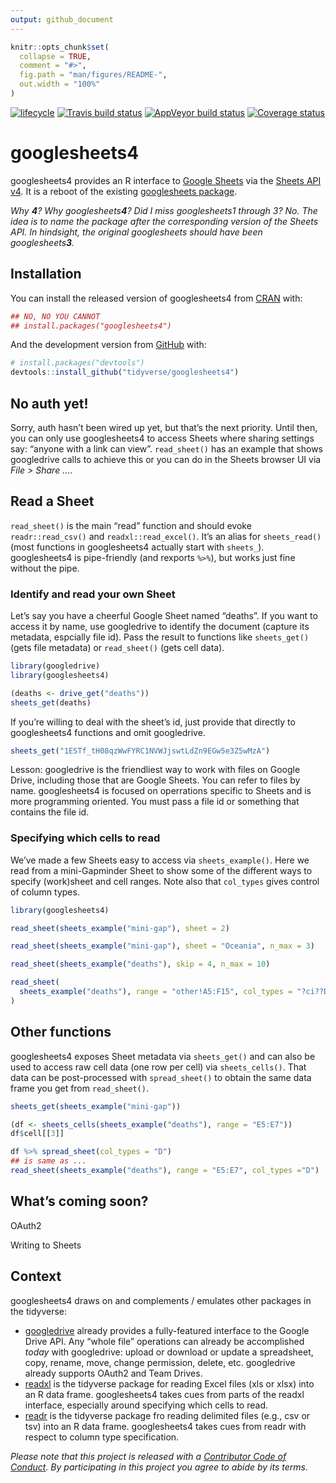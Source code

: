 ```yaml
---
output: github_document
---
```


<!-- README.md is generated from README.Rmd. Please edit that file -->

```r
knitr::opts_chunk$set(
  collapse = TRUE,
  comment = "#>",
  fig.path = "man/figures/README-",
  out.width = "100%"
)
```

[![lifecycle](https://img.shields.io/badge/lifecycle-experimental-orange.svg)](https://www.tidyverse.org/lifecycle/#experimental)
[![Travis build status](https://travis-ci.org/tidyverse/googlesheets4.svg?branch=master)](https://travis-ci.org/tidyverse/googlesheets4)
[![AppVeyor build status](https://ci.appveyor.com/api/projects/status/github/tidyverse/googlesheets4?branch=master&svg=true)](https://ci.appveyor.com/project/tidyverse/googlesheets4)
[![Coverage status](https://codecov.io/gh/tidyverse/googlesheets4/branch/master/graph/badge.svg)](https://codecov.io/github/tidyverse/googlesheets4?branch=master)

# googlesheets4

googlesheets4 provides an R interface to [Google Sheets](https://spreadsheets.google.com/) via the [Sheets API v4](https://developers.google.com/sheets/api/). It is a reboot of the existing [googlesheets package](https://cran.r-project.org/package=googlesheets).

*Why **4**? Why googlesheets**4**? Did I miss googlesheets1 through 3? No. The idea is to name the package after the corresponding version of the Sheets API. In hindsight, the original googlesheets should have been googlesheets**3**.*

## Installation

You can install the released version of googlesheets4 from [CRAN](https://CRAN.R-project.org) with:

``` r
## NO, NO YOU CANNOT
## install.packages("googlesheets4")
```

And the development version from [GitHub](https://github.com/) with:

``` r
# install.packages("devtools")
devtools::install_github("tidyverse/googlesheets4")
```

## No auth yet!

Sorry, auth hasn't been wired up yet, but that's the next priority. Until then, you can only use googlesheets4 to access Sheets where sharing settings say: "anyone with a link can view". `read_sheet()` has an example that shows googledrive calls to achieve this or you can do in the Sheets browser UI via *File > Share ...*.

## Read a Sheet

`read_sheet()` is the main "read" function and should evoke `readr::read_csv()` and `readxl::read_excel()`. It's an alias for `sheets_read()` (most functions in googlesheets4 actually start with `sheets_`). googlesheets4 is pipe-friendly (and rexports `%>%`), but works just fine without the pipe.

### Identify and read your own Sheet

Let's say you have a cheerful Google Sheet named "deaths". If you want to access it by name, use googledrive to identify the document (capture its metadata, espcially file id). Pass the result to functions like `sheets_get()` (gets file metadata) or `read_sheet()` (gets cell data).

```r
library(googledrive)
library(googlesheets4)

(deaths <- drive_get("deaths"))
sheets_get(deaths)
```

If you're willing to deal with the sheet's id, just provide that directly to googlesheets4 functions and omit googledrive.

```r
sheets_get("1ESTf_tH08qzWwFYRC1NVWJjswtLdZn9EGw5e3Z5wMzA")
```

Lesson: googledrive is the friendliest way to work with files on Google Drive, including those that are Google Sheets. You can refer to files by name. googlesheets4 is focused on operrations specific to Sheets and is more programming oriented. You must pass a file id or something that contains the file id.

### Specifying which cells to read

We've made a few Sheets easy to access via `sheets_example()`. Here we read from a mini-Gapminder Sheet to show some of the different ways to specify (work)sheet and cell ranges. Note also that `col_types` gives control of column types.

```r
library(googlesheets4)

read_sheet(sheets_example("mini-gap"), sheet = 2)

read_sheet(sheets_example("mini-gap"), sheet = "Oceania", n_max = 3)

read_sheet(sheets_example("deaths"), skip = 4, n_max = 10)

read_sheet(
  sheets_example("deaths"), range = "other!A5:F15", col_types = "?ci??D"
)
```

## Other functions

googlesheets4 exposes Sheet metadata via `sheets_get()` and can also be used to access raw cell data (one row per cell) via `sheets_cells()`. That data can be post-processed with `spread_sheet()` to obtain the same data frame you get from `read_sheet()`.

```r
sheets_get(sheets_example("mini-gap"))

(df <- sheets_cells(sheets_example("deaths"), range = "E5:E7"))
df$cell[[3]]

df %>% spread_sheet(col_types = "D")
## is same as ...
read_sheet(sheets_example("deaths"), range = "E5:E7", col_types ="D")
```
  
## What's coming soon?

OAuth2

Writing to Sheets

## Context

googlesheets4 draws on and complements / emulates other packages in the tidyverse:

  * [googledrive](http://googledrive.tidyverse.org) already provides a fully-featured interface to the Google Drive API. Any "whole file" operations can already be accomplished *today* with googledrive: upload or download or update a spreadsheet, copy, rename, move, change permission, delete, etc. googledrive already supports OAuth2 and Team Drives.
  * [readxl](http://readxl.tidyverse.org) is the tidyverse package for reading Excel files (xls or xlsx) into an R data frame. googlesheets4 takes cues from parts of the readxl interface, especially around specifying which cells to read.
  * [readr](http://readr.tidyverse.org) is the tidyverse package fro reading delimited files (e.g., csv or tsv) into an R data frame. googlesheets4 takes cues from readr with respect to column type specification.

*Please note that this project is released with a [Contributor Code of Conduct](.github/CODE_OF_CONDUCT.md).
By participating in this project you agree to abide by its terms.*
